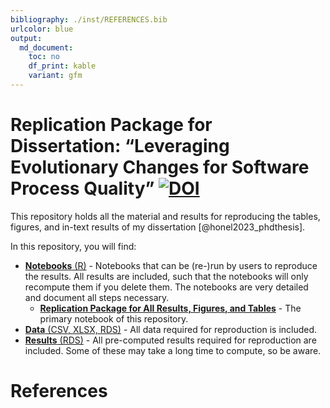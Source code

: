 ```yaml
---
bibliography: ./inst/REFERENCES.bib
urlcolor: blue
output:
  md_document:
    toc: no
    df_print: kable
    variant: gfm
---
```


# Replication Package for Dissertation: "Leveraging Evolutionary Changes for Software Process Quality" [![DOI](https://zenodo.org/badge/DOI/10.5281/zenodo.7981673.svg)](https://doi.org/10.5281/zenodo.7981673)

This repository holds all the material and results for reproducing the tables, figures, and in-text results of my dissertation [@honel2023_phdthesis].


In this repository, you will find:

* [__Notebooks__ (R)](./notebooks) - Notebooks that can be (re-)run by users to reproduce the results. All results are included, such that the notebooks will only recompute them if you delete them. The notebooks are very detailed and document all steps necessary.
    * [__Replication Package for All Results, Figures, and Tables__](./notebooks/Replication.md) - The primary notebook of this repository.
* [__Data__ (CSV, XLSX, RDS)](./data) - All data required for reproduction is included.
* [__Results__ (RDS)](./results) - All pre-computed results required for reproduction are included. Some of these may take a long time to compute, so be aware.


# References {-}

<div id="refs"></div>
